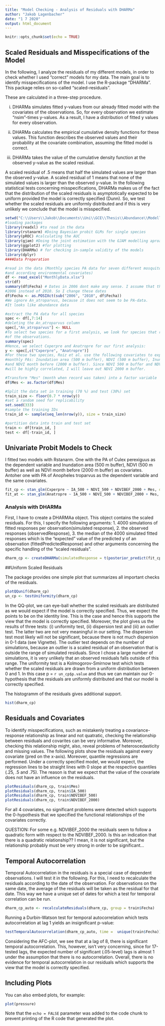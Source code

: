 ```yaml
---
title: "Model Checking - Analysis of Residuals with DHARMa"
author: "Jakob Lagenbacher"
date: "1 7 2020"
output: html_document
---
```


```r
knitr::opts_chunk$set(echo = TRUE)
```

## Scaled Residuals and Misspecifications of the Model

In the following, I analyze the residuals of my different models, in order to check whether I used “correct” models for my data. The main goal is to identify misspecifications of the model. I use the R-package “DHARMa”. This package relies on so-called “scaled-residuals”.\

These are calculated in a three-step procedure.\

(i)	 DHARMa simulates fitted y-values from our already fitted model with the covariates of the observations. So, for every observation we estimate “nsim”-times y-values. As a result, I have a distribution of fitted y values for every observation.\ 
(ii)	DHARMa calculates the empirical cumulative density functions for these values. This function describes the observed values and their probability at the covariate combination, assuming the fitted model is correct.\

(iii)	DHARMa takes the value of the cumulative density function at the observed y-value as the scaled residual.\

A scaled residual of .5 means that half the simulated values are larger than the observed y-value. A scaled residual of 1 means that none of the simulated values is larger than the observed y-value. In the following statistical tests concerning misspecifications, DHARMa makes us of the fact that the distribution of the scaled residuals is asymptotically expected to be uniform provided the model is correctly specified (Dunn). So, we test whether the scaled residuals are uniformly distributed and if this is very unlikely we conclude that the model is misspecified.


```r
setwd("C:\\Users\\Jakob\\Documents\\Uni\\GCE\\Thesis\\Abundance\\Modellieren\\JakobMasterarbeit\\Data")
#loading packages
library(readxl) #to read in the data
library(rstanarm) #Doing Bayesian probit GLMs for single species
library(pROC) #calculating the AUC
library(gjam) #Doing the joint estimation with the GJAM modelling aproach
library(ggplot2) #for plotting
library(DHARMa) # for checking in-sample validity of the models
library(dplyr)
####Data Preperation

#read in the data (Monthly species PA data for seven different mosquito species
#and according environmental covariates)
df <- read_excel("MonthlyData.xlsx")
str(df)
summary(df$Fecha) # Dates in 2006 dont make any sense. I assume that they put by accident 
#2006 instead of 2010. So I change these dates
df$Fecha <- as.POSIXct(sub("2006", "2010", df$Fecha))
#We ignore An_atroparvus, because it does not seem to be PA-data.
#It looks like abundance data

#extract the PA data for all species
spec <- df[,7:14]
#deleting the An_atroparvus column
spec[,"An_atroparvus"] <- NULL
#To select two species for a first analysis, we look for species that roughly occur in 50%
#of the observations.
summary(spec)
#Hence, we select Cxperpre and Anatropre for our first analysis:
y <- spec[,c("Cxperpre", "Anatropre")]
#For these two species, Roiz et al. use the following covariates to explain their 
#monthly PAs: Inundation area (500 m buffer), NDVI (500 m buffer), Inundation area (2000 m)
#and NDVI month before (2000 m buffer). Since NDVI 500 m buffer and NDVI 2000 m buffer
#will be highly correlated, I will leave out NDVI 2000 m buffer.

#Transform "Mes" (month when record was taken) into a factor variable
df$Mes <- as.factor(df$Mes)

#Split the data set in training (70 %) and test (30%) set
train_size <- floor(0.7 * nrow(y))
#set a random seed for replicability
set.seed(333)
#sample the training IDs
train_id <- sample(seq_len(nrow(y)), size = train_size)

#partition data into train and test set
train <- df[train_id, ]
test <- df[-train_id, ]
```
## Univariate Probit Models to Check

I fitted two models with Rstanarm. One with the PA of Culex perexiguus as the dependent variable and Inundation area (500 m buffer), NDVI (500 m buffer) as well as NDVI month before (2000 m buffer) as covariates. Antoher one with PA of Anopheles troparvus as the dependent variable and the same covariates.

```r
fit_cp <- stan_glm(Cxperpre ~ IA_500 + NDVI_500 + NDVIBEF_2000 + Mes, data = train, family = binomial(link = "probit"), seed = 333)
fit_at <- stan_glm(Anatropre ~ IA_500 + NDVI_500 + NDVIBEF_2000 + Mes, data = train, family = binomial(link = "probit"), seed = 333)
```
### Analysis with DHARMa

First, I have to create a DHARMAa object. This object contains the scaled residuals. For this, I specify the following arguments:
1. 4000 simulations of fitted responses per observation(simulated response), 2. the observed responses (observedResponse), 3. the median of the 4000 simulated fitted responses which is the "expected" value of the predicted y of an observation (fittedPredictedResponse) and other arguments concerning the specific handling of the "scaled residuals".

```r
dharm_cp <- createDHARMa(simulatedResponse = t(posterior_predict(fit_cp)), observedResponse = fit_cp$y, fittedPredictedResponse = posterior_predict(fit_cp) %>% apply(2, median), integerResponse = T, seed = 123, method = "PIT")
```

##Uniform Scaled Residuals

The package provides one simple plot that summarizes all important checks of the residuals.

```r
plotQQunif(dharm_cp)
un_cp <- testUniformity(dharm_cp)
```


In the QQ-plot, we can eye-ball whether the scaled residuals are distributed as we would expect if the model is correctly specified. Thus, we expect the points to be on the identity line. This is the case and hence this supports the view that the model is correctly specified. Moreover, the plot gives us the results of three tests: (i) uniformity test, (ii) dispersion test and (iii) an outlier test. The latter two are not very meaningful in our setting. The dispersion test most likely will not be significant, because there is not much dispersion in 0-1 data (see Vignette). The outlier test depends on the number of simulations, because an outlier is a scaled residual of an observation that is outside the range of simulated residuals. Since I chose a large number of simulations, it is very unlikely that an observed residuals falls outside of this range. The uniformity test is a Kolmogorov-Smirnow test which tests whether the scaled residuals are drawn from a uniform distribution between 0 and 1. In this case p = `r un_cp$p.value` and thus we can maintain our 0-hypothesis that the residuals are uniformly distributed and that our model is correctly specified. 

The histogramm of the residuals gives additional support.

```r
hist(dharm_cp)
```

## Residuals and Covariates

To identify misspecifications, such as mistakenly treating a covariance-response relationship as linear and not quatratic, checking the relationship between residuals and covarites can be very informative. Moreover, checking this relationship might, also, reveal problems of heteroscedasticity and missing values. The following plots show the residuals against every covariate (pred on the x-axis). Moreover, quantile regressions are performed. Under a correctly specified model, we would expect, the regression lines to be straight lines with 0 slope at the respective quantiles (.25, .5 and .75). The reason is that we expect that the value of the covariate does not have an influence on the residuals. 

```r
plotResiduals(dharm_cp, train$Mes) 
plotResiduals(dharm_cp, train$IA_500) 
plotResiduals(dharm_cp, train$NDVIBEF_500)
plotResiduals(dharm_cp, train$NDVIBEF_2000)
```

For all 4 covariates, no significant problems were detected which supports the 0-hypothesis that we specified the functional relationships of the covariates correctly.

QUESTION: For some e.g. NDVIBEF_2000 the residuals seem to follow a quadratic form with respect to the NDVIBEF_2000. Is this an indication that there is a quadratic relationship?? I mean, it is not significant, but the relationship probably must be very strong in order to be significant...

## Temporal Autocorrelation

Temporal Autocorrelation in the residuals is a special case of dependent observations. I will test it in the following. For this, I need to recalculate the residuals according to the date of the observation. For observations on the same date, the average of the residuals will be taken as the residual for that date. This way we have a unique set of dates for which a test for temporal correlation can be run.
```r
dharm_cp_auto <- recalculateResiduals(dharm_cp, group = train$Fecha)
```
Running a Durbin-Watson test for temporal autocorrelation which tests autocorrelation at lag 1 yields an insignificant p-value:
```r
testTemporalAutocorrelation(dharm_cp_auto, time =  unique(train$Fecha))
```
Considering the AFC-plot, we see that at a lag of 8, there is significant temporal autocorrelation. This, however, isn't very concerning, since for 17-tested lags, the expected number of significant (.05-level) lags is almost 1 under the assumption that there is no autocorrelation. Overall, there is no evidence for temporal autocorrelation in our residuals which supports the view that the model is correctly specified.


## Including Plots

You can also embed plots, for example:

```r
plot(pressure)
```

Note that the `echo = FALSE` parameter was added to the code chunk to prevent printing of the R code that generated the plot.
